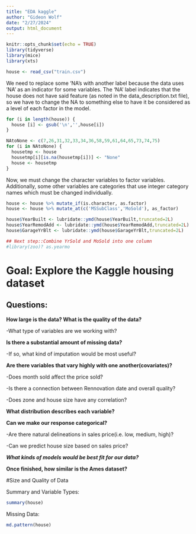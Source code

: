 ```yaml
---
title: "EDA kaggle"
author: "Gideon Wolf"
date: "2/27/2024"
output: html_document
---
```


```r
knitr::opts_chunk$set(echo = TRUE)
library(tidyverse)
library(mice)
library(xts)

house <- read_csv("train.csv")
``` 

We need to replace some 'NA's with another label because the data uses 'NA' as an 
indicator for some variables. The 'NA' label indicates that the house does not have 
said feature (as noted in the data_description.txt file), so we have to change 
the NA to something else to have it be considered as a level of each factor in 
the model.

```r
for (i in length(house)) {
  house [i] <- gsub('\n','',house[i])
}

NAtoNone <- c(7,26,31,32,33,34,36,58,59,61,64,65,73,74,75)
for (i in NAtoNone) {
  housetmp <- house
  housetmp[i][is.na(housetmp[i])] <- "None"
  house <- housetmp
}
```

Now, we must change the character variables to factor variables. Additionally, 
some other variables are categories that use integer category names which must 
be changed individually.

```r
house <- house %>% mutate_if(is.character, as.factor)
house <- house %>% mutate_at(c('MSSubClass','MoSold'), as_factor) 

house$YearBuilt <- lubridate::ymd(house$YearBuilt,truncated=2L)
house$YearRemodAdd <- lubridate::ymd(house$YearRemodAdd,truncated=2L)
house$GarageYrBlt <- lubridate::ymd(house$GarageYrBlt,truncated=2L)

## Next step::Combine YrSold and MoSold into one column
#library(zoo)? as.yearmo
```


# Goal: Explore the Kaggle housing dataset


## Questions: 

**How large is the data? What is the quality of the data?**

-What type of variables are we working with?

**Is there a substantial amount of missing data?**

-If so, what kind of imputation would be most useful?

**Are there variables that vary highly with one another(covariates)?**

-Does month sold affect the price sold? 

-Is there a connection between Rennovation date and overall quality?

-Does zone and house size have any correlation?

**What distribution describes each variable?** 

**Can we make our response categorical?**

-Are there natural delineations in sales price(i.e. low, medium, high)?

-Can we predict house size based on sales price? 

***What kinds of models would be best fit for our data?***

**Once finished, how similar is the Ames dataset?**


#Size and Quality of Data

Summary and Variable Types:
```r
summary(house)
```


Missing Data:
```r
md.pattern(house)
```

